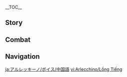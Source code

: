 {{CharacterTabs}}
{{LanguageTabs}}
{{Stub|1={{Meta/VO|rm=1}}}}
__TOC__
==Story==
{{VO/Story
|character           = Arlecchino
|language            = zh
|language_s          = zh
|language_t          = zh-tw
|name_s              = 阿蕾奇诺
|name_t              = 阿蕾奇諾

<!-- Hello -->
|vo_01_01_title_s    = 初次见面…
|vo_01_01_title_t    = 初次見面…
|vo_01_01_subtitle   = Hello
|vo_01_01_file       = VO_{language}{character} Hello.ogg
|vo_01_01_tx_s       = 我是愚人众执行官第四席，「仆人」阿蕾奇诺，也是壁炉之家的孩子们口中的「父亲」。希望我们相处愉快&mdash;&mdash;这并非什么难事，现在的我们还没有冲突的理由，不是吗？
|vo_01_01_tx_t       = 我是愚人眾執行官第四席&mdash;&mdash;「僕人」阿蕾奇諾，也是壁爐之家的孩子們口中的「父親」。希望我們相處愉快&mdash;&mdash;這並非什麼難事，現在的我們還沒有衝突的理由，不是嗎？
|vo_01_01_rm         = 

<!-- Chats -->
|vo_02_01_title_s    = 闲聊·眼睛
|vo_02_01_title_t    = 閒聊·眼睛
|vo_02_01_subtitle   = Chat: Eyes
|vo_02_01_file       = VO_{language}{character} Chat - Eyes.ogg
|vo_02_01_tx_s       = 不要一直盯着我的眼睛，不保证你会看到什么。
|vo_02_01_tx_t       = 不要一直盯著我的眼睛，不保證{{MC|m=你|f=妳}}會看到什麼。
|vo_02_01_rm         = 
|vo_02_02_title_s    = 闲聊·家庭
|vo_02_02_title_t    = 閒聊·家庭
|vo_02_02_subtitle   = Chat: Home
|vo_02_02_file       = VO_{language}{character} Chat - Home.ogg
|vo_02_02_tx_s       = 孩子们在做什么？算了，由他们去吧。
|vo_02_02_tx_t       = 孩子們在做什麼？算了，由他們去吧。
|vo_02_02_rm         = 
|vo_02_03_title_s    = 闲聊·汇报
|vo_02_03_title_t    = 閒聊·匯報
|vo_02_03_subtitle   = Chat: Tip-Off
|vo_02_03_file       = VO_{language}{character} Chat - Tip-Off.ogg
|vo_02_03_tx_s       = 有事情向我汇报？说吧，我在听。
|vo_02_03_tx_t       = 有事情向我匯報？說吧，我在聽。
|vo_02_03_rm         = 

<!-- Weather -->
|vo_03_01_title_s    = 打雷的时候…
|vo_03_01_title_t    = 打雷的時候…
|vo_03_01_subtitle   = When Thunder Strikes
|vo_03_01_file       = VO_{language}{character} When Thunder Strikes.ogg
|vo_03_01_tx_s       = 无需畏惧，雷光也要避让我们。
|vo_03_01_tx_t       = 無需畏懼，雷光也要避讓我們。
|vo_03_01_rm         = 
|vo_03_02_title_s    = 下雪的时候…
|vo_03_02_title_t    = 下雪的時候…
|vo_03_02_subtitle   = When It Snows
|vo_03_02_file       = VO_{language}{character} When It Snows.ogg
|vo_03_02_tx_s       = 身处寒冷之中，人们才会怀念火焰的温暖。
|vo_03_02_tx_t       = 身處寒冷之中，人們才會懷念火焰的溫暖。
|vo_03_02_rm         = 
|vo_03_03_title_s    = 阳光很好…
|vo_03_03_title_t    = 陽光很好…
|vo_03_03_subtitle   = When the Sun Is Out
|vo_03_03_file       = VO_{language}{character} When the Sun Is Out.ogg
|vo_03_03_tx_s       = 这个天气更适合待在树荫下。
|vo_03_03_tx_t       = 這個天氣更適合待在樹蔭下。
|vo_03_03_rm         = 
|vo_03_04_title_s    = 刮大风了…
|vo_03_04_title_t    = 颳大風了…
|vo_03_04_subtitle   = When the Wind Is Blowing
|vo_03_04_file       = VO_{language}{character} When the Wind Is Blowing.ogg
|vo_03_04_tx_s       = 不要轻易讲述自己的秘密，你不知道风会把它们带去什么地方。
|vo_03_04_tx_t       = 不要輕易講述自己的秘密，{{MC|m=你|f=妳}}不知道風會把它們帶去什麼地方。
|vo_03_04_rm         = 

<!-- Greetings -->
|vo_04_01_title_s    = 早上好…
|vo_04_01_title_t    = 早安…
|vo_04_01_subtitle   = Good Morning
|vo_04_01_file       = VO_{language}{character} Good Morning.ogg
|vo_04_01_tx_s       = 早安，今天有什么计划吗？
|vo_04_01_tx_t       = 早安，今天有什麼計畫嗎？
|vo_04_01_rm         = 
|vo_04_02_title_s    = 中午好…
|vo_04_02_title_t    = 午安…
|vo_04_02_subtitle   = Good Afternoon
|vo_04_02_file       = VO_{language}{character} Good Afternoon.ogg
|vo_04_02_tx_s       = 正午回到家，总能见到孩子们横七竖八地睡在地上。这个时间很容易犯困，休息一下再走吧。
|vo_04_02_tx_t       = 正午回到家，總能見到孩子們橫七豎八地睡在地上。這個時間很容易犯睏，休息一下再走吧。
|vo_04_02_rm         = 
|vo_04_03_title_s    = 晚上好…
|vo_04_03_title_t    = 晚上好…
|vo_04_03_subtitle   = Good Evening
|vo_04_03_file       = VO_{language}{character} Good Evening.ogg
|vo_04_03_tx_s       = 有人说月亮就像俯瞰人间的眼睛，只是我们已经习惯被它注视。
|vo_04_03_tx_t       = 有人說月亮就像俯瞰人間的眼睛，只是我們已經習慣被它注視。
|vo_04_03_rm         = 
|vo_04_04_title_s    = 晚安…
|vo_04_04_title_t    = 晚安…
|vo_04_04_subtitle   = Good Night
|vo_04_04_file       = VO_{language}{character} Good Night.ogg
|vo_04_04_tx_s       = 睡觉的时间到了。「睡不着」？那你得自己想想办法了。我猜你不会喜欢我的方案。
|vo_04_04_tx_t       = 睡覺的時間到了。「睡不著」？那{{MC|m=你|f=妳}}得自己想想辦法了。我猜{{MC|m=你|f=妳}}不會喜歡我的方案。
|vo_04_04_rm         = 

<!-- About -->
|vo_05_01_title_s    = 关于自己·认知
|vo_05_01_title_t    = 關於自己·認知
|vo_05_01_subtitle   = About {character}: Perception
|vo_05_01_file       = VO_{language}{character} About {character} - Perception.ogg
|vo_05_01_tx_s       = 清醒地认识自己并不容易。通常来说，做不到的人反而活得比较开心。
|vo_05_01_tx_t       = 清醒地認識自己並不容易。一般來說，做不到的人反而活得比較開心。
|vo_05_01_rm         = 
|vo_05_02_title_s    = 关于自己·冷血
|vo_05_02_title_t    = 關於自己·冷血
|vo_05_02_subtitle   = About {character}: Cold Blood
|vo_05_02_friendship = 4
|vo_05_02_file       = VO_{language}{character} About {character} - Cold Blood.ogg
|vo_05_02_tx_s       = 偶尔，我会听到其他人在暗处的议论，说我是个感情淡漠、手段狠辣的人。对此我无意澄清，偏见会将真相包裹起来，对我来说是件好事。不过，我确实需要采取一些手段，来「满足」他们的期待…希望他们有足够的实力和地位，能从我手上活下来。
|vo_05_02_tx_t       = 偶爾，我會聽到其他人在暗處議論說我是個感情冷淡、手段狠辣的人。對此我無意澄清，偏見會將真相包裹起來，對我來說是件好事。不過我的確需要採取一些手段，來「滿足」他們的期待…希望他們有足夠的實力和地位，能夠從我手上活下來。
|vo_05_02_rm         = 

<!-- About Us -->
|vo_06_01_title_s    = 关于我们·让步
|vo_06_01_title_t    = 關於我們·讓步
|vo_06_01_subtitle   = About Us: Compromise
|vo_06_01_file       = VO_{language}{character} About Us - Compromise.ogg
|vo_06_01_tx_s       = 你我所持理念不尽相同，想要并肩而行，彼此都要做出让步。我可以分享一些秘密，至于隐瞒的那部分&mdash;&mdash;不要深究，这也是为了你好。
|vo_06_01_tx_t       = {{MC|m=你|f=妳}}我所持理念不盡相同，想要並肩而行，彼此都要做出讓步。我可以分享一些秘密，至於隱瞞的那部分&mdash;&mdash;不要深究，這也是為了{{MC|m=你|f=妳}}好。
|vo_06_01_rm         = 
|vo_06_02_title_s    = 关于我们·做客
|vo_06_02_title_t    = 關於我們·做客
|vo_06_02_subtitle   = About Us: Being a Guest
|vo_06_02_friendship = 6
|vo_06_02_file       = VO_{language}{character} About Us - Being a Guest.ogg
|vo_06_02_tx_s       = 孩子们很喜欢听你讲故事。时常问我你什么时候会再来。期望落空总需要支付代价，希望你能将它纳入到考虑之中。
|vo_06_02_tx_t       = 孩子們很喜歡聽{{MC|m=你|f=妳}}講故事，時常問我{{MC|m=你|f=妳}}什麼時候會再來。期望落空總需要支付代價，希望{{MC|m=你|f=妳}}將這點納入考慮。
|vo_06_02_rm         = 

<!-- Miscellany I -->
|vo_07_01_title_s    = 关于「神之眼」…
|vo_07_01_title_t    = 關於「神之眼」…
|vo_07_01_subtitle   = About the [[Vision]]
|vo_07_01_quest      = When the Hearth-Flame Goes Out
|vo_07_01_friendship = 4
|vo_07_01_file       = VO_{language}{character} About the Vision.ogg
|vo_07_01_tx_s       = 很长时间里，我没有什么愿望，直到某天产生了「刺杀库嘉维娜」的想法。这个主意当时看来很荒诞，毕竟她是成名已久的执行官，而我的武艺几乎都是她教出来的。<br>不过神明似乎只看愿望是否强烈，最终我得到了神之眼，在付出一些代价之后，成功掌控了这份力量。徒弟想要战胜老师，总要做出些意料之外的事情。
|vo_07_01_tx_t       = 有很長一段時間，我沒有什麼願望&mdash;&mdash;直到某天產生了「刺殺庫嘉維娜」的想法。這個主意當時看來很荒誕，畢竟她是成名已久的執行官，而我的武藝幾乎都是她教出來的。<br>不過神明似乎只看願望是否強烈。最終我得到了神之眼，在付出一些代價之後，成功掌控了這份力量。徒弟想要戰勝老師，總要做出些意料之外的事情。
|vo_07_01_rm         = 
|vo_07_02_title_s    = 有什么想要分享…
|vo_07_02_title_t    = 有什麼想要分享…
|vo_07_02_subtitle   = Something to Share
|vo_07_02_file       = VO_{language}{character} Something to Share.ogg
|vo_07_02_tx_s       = 「火焰如血液般在我的身体中流淌」…对普通人来说，这是一句蹩脚的小诗，对我来说却是一种无奈的现实。
|vo_07_02_tx_t       = 「火焰如血液般在我的身體中流淌」…對普通人來說，這是一句粗劣的小詩，對我來說卻是一種無奈的現實。
|vo_07_02_rm         = 
|vo_07_03_title_s    = 感兴趣的见闻·极光
|vo_07_03_title_t    = 感興趣的見聞·極光
|vo_07_03_subtitle   = Interesting Things: Aurora
|vo_07_03_file       = VO_{language}{character} Interesting Things - Aurora.ogg
|vo_07_03_tx_s       = 至冬的极光很美丽，可以去看看。
|vo_07_03_tx_t       = 至冬的極光很美麗，可以去看看。
|vo_07_03_rm         = 
|vo_07_04_title_s    = 感兴趣的见闻·蜘蛛
|vo_07_04_title_t    = 感興趣的見聞·蜘蛛
|vo_07_04_subtitle   = Interesting Things: Spiders
|vo_07_04_friendship = 4
|vo_07_04_file       = VO_{language}{character} Interesting Things - Spiders.ogg
|vo_07_04_tx_s       = 我曾养过一只叫「斑比」的蜘蛛。饲养蜘蛛是件有趣的事情，相较于猫狗一类的宠物，蜘蛛是养不熟的。它并不会给你回报，你也不会在它身上寄托多余的情感。这样的关系对我正好。
|vo_07_04_tx_t       = 我曾養過一隻叫「斑比」的蜘蛛。飼養蜘蛛是件有趣的事情，相較於貓狗一類的寵物，蜘蛛是無法有情感交流的。牠並不會給{{MC|m=你|f=妳}}回報，{{MC|m=你|f=妳}}也不會在牠身上寄託多餘的情感。這樣的關係對我正好。
|vo_07_04_rm         = 

<!-- About Others -->
|vo_08_01_title_s    = 关于林尼…
|vo_08_01_title_t    = 關於林尼…
|vo_08_01_subtitle   = About [[Lyney]]
|vo_08_01_quest      = When the Hearth-Flame Goes Out
|vo_08_01_friendship = 4
|vo_08_01_file       = VO_{language}{character} About Lyney.ogg
|vo_08_01_tx_s       = 克雷薇曾问过我一个问题：什么是真正的「家」？我无法回答，因为构成壁炉之家的，正是一群「无家可归」的人。<br>我否定家中不合理的地方，制定新的规矩，杀死库嘉维娜，成为了孩子们的「父亲」。但我很清楚，这仍然算不上真正的家。我会把这个问题保留下去。期待有一天，林尼能够给我全新的答案。
|vo_08_01_tx_t       = 克雷薇曾問過我一個問題：「什麼是真正的『家』？」我無法回答。因為構成壁爐之家的，正是一群「無家可歸」的人。<br>我否定家中不合理的地方並制定新的規矩，殺死庫嘉維娜後成為了孩子們的「父親」&mdash;&mdash;但我很清楚，這仍然不能算真正的家。我會把這個問題保留下去。期待有一天，林尼能夠給我全新的答案。
|vo_08_01_rm         = 
|vo_08_02_title_s    = 关于琳妮特…
|vo_08_02_title_t    = 關於琳妮特…
|vo_08_02_subtitle   = About [[Lynette]]
|vo_08_02_friendship = 4
|vo_08_02_file       = VO_{language}{character} About Lynette.ogg
|vo_08_02_tx_s       = 沉静的性格是琳妮特的特点，也是她的优势。我相信她足够聪明理解到这一点。她在那支小队中有着无可替代的作用，而这么做，也令她感到幸福。作为「父亲」，我会给她足够的空间施展才华。
|vo_08_02_tx_t       = 沉靜的個性是琳妮特的特點，也是她的優勢，我相信她的聰明足夠理解到這一點。她在那支小隊中有著無可替代的作用，而這麼做也令她感到幸福。作為「父親」，我會給她充分的空間施展才華。
|vo_08_02_rm         = 
|vo_08_03_title_s    = 关于菲米尼…
|vo_08_03_title_t    = 關於菲米尼…
|vo_08_03_subtitle   = About [[Freminet]]
|vo_08_03_friendship = 4
|vo_08_03_file       = VO_{language}{character} About Freminet.ogg
|vo_08_03_tx_s       = 菲米尼的内心非常复杂，藏着各种各样的感情。他会将许多无关的问题归因到自己，并为此感到很难过，其他孩子未必能理解他在想什么。我注意到你的情感也很细腻，或许你能和他成为很好的朋友。
|vo_08_03_tx_t       = 菲米尼的內心非常複雜，藏著各式各樣的感情。他會將許多無關的問題歸咎在自己身上，並為此感到難過，其他孩子未必可以理解他在想什麼。我有注意到{{MC|m=你|f=妳}}的情感也很細膩，或許{{MC|m=你|f=妳}}可以和他成為很好的朋友。
|vo_08_03_rm         = 
|vo_08_04_title_s    = 关于那维莱特…
|vo_08_04_title_t    = 關於那維萊特…
|vo_08_04_subtitle   = About [[Neuvillette]]
|vo_08_04_friendship = 4
|vo_08_04_file       = VO_{language}{character} About Neuvillette.ogg
|vo_08_04_tx_s       = 工作，以及私下，那维莱特先生刻意维持着一种「距离感」。很多人说他不近人情，我认为恰恰相反，就像律法的冰冷源于其庇护众生的公平，这本质上是一种特殊的善意。
|vo_08_04_tx_t       = 工作&mdash;&mdash;以及私下&mdash;&mdash;那維萊特先生刻意維持著一種「距離感」。很多人說他不近人情，我認為恰恰相反&mdash;&mdash;就像律法的冰冷源於其庇護眾生的公平，這本質上是一種特殊的善意。
|vo_08_04_rm         = 
|vo_08_05_title_s    = 关于芙宁娜…
|vo_08_05_title_t    = 關於芙寧娜…
|vo_08_05_subtitle   = About [[Furina]]
|vo_08_05_quest      = Masquerade of the Guilty
|vo_08_05_friendship = 4
|vo_08_05_file       = VO_{language}{character} About Furina.ogg
|vo_08_05_tx_s       = 我托林尼帮忙带去了一些蛋糕，分给剧团的人做茶点。蛋糕是孩子们亲手做的，用「热心观众」的名义赠送，希望她喜欢。
|vo_08_05_tx_t       = 我託林尼幫忙帶了一些蛋糕過去分給劇團的人當茶點，蛋糕是孩子們親手做的。用「熱心觀眾」的名義贈送，希望她喜歡。
|vo_08_05_rm         = 
|vo_08_06_title_s    = 关于「女皇」…
|vo_08_06_title_t    = 關於「女皇」…
|vo_08_06_subtitle   = About the [[Tsaritsa]]
|vo_08_06_friendship = 4
|vo_08_06_file       = VO_{language}{character} About the Tsaritsa.ogg
|vo_08_06_tx_s       = 在我入狱时，是女皇大人赦免了我的罪过，赐予我执行官的身份。相较于伪善之人冠冕堂皇的话术，我能从她身上感受到真正的「慈爱」。然而…这份慈爱能否融化辽阔的冰雪，没有人清楚答案。我只知道，如果有一天我们被迫决裂，我会毫不犹豫地向她挥剑，这是我能给出的最高敬意。
|vo_08_06_tx_t       = 在我入獄時，是女皇大人赦免了我的罪過，賜予我執行官的身分。相較於偽善之人冠冕堂皇的話術，我可以從她身上感受到真正的「慈愛」。然而…這份慈愛能否融化遼闊的冰雪，沒有人清楚答案。我只知道，如果有一天我們被迫決裂，我會毫不猶豫地向她揮劍，這是我能夠給出的最高敬意。
|vo_08_06_rm         = 
|vo_08_07_title_s    = 关于「丑角」…
|vo_08_07_title_t    = 關於「丑角」…
|vo_08_07_subtitle   = About [[The Jester]]
|vo_08_07_friendship = 4
|vo_08_07_file       = VO_{language}{character} About The Jester.ogg
|vo_08_07_tx_s       = 作为最初的执行官，他的一切都很神秘。初次见面他就能轻易看出我的身世，而我时至今日仍然对他所知甚少。
|vo_08_07_tx_t       = 作為最初的執行官，他的一切都很神秘。初次見面他就能夠輕易看出我的身世，而我時至今日仍然對他所知甚少。
|vo_08_07_rm         = 
|vo_08_08_title_s    = 关于「队长」…
|vo_08_08_title_t    = 關於「隊長」…
|vo_08_08_subtitle   = About [[The Captain]]
|vo_08_08_friendship = 4
|vo_08_08_file       = VO_{language}{character} About The Captain.ogg
|vo_08_08_tx_s       = 他所拥有的力量让他背负着更多的责任，不过在我看来，即使没有强悍的力量，他仍然是一位值得尊敬的人。
|vo_08_08_tx_t       = 他所擁有的力量讓他背負更多的責任，不過在我看來，即使沒有強悍的力量，他仍然是一位值得尊敬的人。
|vo_08_08_rm         = 
|vo_08_09_title_s    = 关于「博士」…
|vo_08_09_title_t    = 關於「博士」…
|vo_08_09_subtitle   = About [[The Doctor]]
|vo_08_09_friendship = 4
|vo_08_09_file       = VO_{language}{character} About The Doctor.ogg
|vo_08_09_tx_s       = 我刚接手壁炉之家，他就向我提出了许多合作计划，让我将「淘汰的孩子」交给他去做实验，他则向我共享实验成果。听说他跟前代「仆人」合作得很愉快，如果不是同为执行官，我很想送他去见前代「仆人」。
|vo_08_09_tx_t       = 我剛接手壁爐之家時他就向我提出了許多合作計畫，要我將「淘汰的孩子」交給他去做實驗，他則向我共享實驗成果。聽說他跟前代「僕人」合作得很愉快，如果不是同為執行官，我很想送他去見前代「僕人」。
|vo_08_09_rm         = 
|vo_08_10_title_s    = 关于「少女」…
|vo_08_10_title_t    = 關於「少女」…
|vo_08_10_subtitle   = About [[Damselette]]
|vo_08_10_friendship = 4
|vo_08_10_file       = VO_{language}{character} About Damselette.ogg
|vo_08_10_tx_s       = 她是一位非常特别的执行官。如果你向她提问，她不会给你「预料之中的回答」，有时甚至不会给出「正式的回答」，但那一定是个「有趣的回答」。
|vo_08_10_tx_t       = 她是一位非常特別的執行官。如果{{MC|m=你|f=妳}}向她提問，她不會給{{MC|m=你|f=妳}}「預料之中的回答」，有時甚至不會給出「正式的回答」，但那一定是個「有趣的回答」。
|vo_08_10_rm         = 
|vo_08_11_title_s    = 关于「公鸡」…
|vo_08_11_title_t    = 關於「公雞」…
|vo_08_11_subtitle   = About [[The Rooster]]
|vo_08_11_friendship = 4
|vo_08_11_file       = VO_{language}{character} About The Rooster.ogg
|vo_08_11_tx_s       = 就像「公鸡」先生不喜欢我一样，我对他也没什么好印象。他是一位合格的市长，甚至可以用出色来形容。他能用很小的代价换取巨大的收益，在政要圈子中广受好评。可惜这「很小的代价」中经常出现壁炉之家的影子，我们早晚…哼。
|vo_08_11_tx_t       = 就像「公雞」先生不喜歡我一樣，我對他也沒什麼好印象。他是一位合格的市長，甚至可以用出色來形容。他可以用很小的代價換取巨大的收益，在政要圈子中廣受好評。可惜這「很小的代價」中經常出現壁爐之家的影子，我們遲早…哼。
|vo_08_11_rm         = 
|vo_08_12_title_s    = 关于「木偶」…
|vo_08_12_title_t    = 關於「木偶」…
|vo_08_12_subtitle   = About [[Marionette]]
|vo_08_12_friendship = 4
|vo_08_12_file       = VO_{language}{character} About Marionette.ogg
|vo_08_12_tx_s       = 我对她没什么兴趣。她热衷于研究，很少公开露面，许多士官甚至都没有见过她。相较于另一个把自己切成很多份、满世界乱跑的人，她算是另一个极端。
|vo_08_12_tx_t       = 我對她沒什麼興趣。她熱衷於研究，很少公開露面，許多士官甚至都沒有見過她。相較於另一個把自己切成很多份、全世界亂跑的人，她算是另一個極端。
|vo_08_12_rm         = 
|vo_08_13_title_s    = 关于「富人」…
|vo_08_13_title_t    = 關於「富人」…
|vo_08_13_subtitle   = About [[Regrator]]
|vo_08_13_friendship = 4
|vo_08_13_file       = VO_{language}{character} About Regrator.ogg
|vo_08_13_tx_s       = 不可否认，他既有想法也有手腕，但我认为他并不「清醒」。他可以制定宏伟的计划、操控冰冷的经济，但驱使他行动的仍是内心深处压抑的仇恨与憎恶。理性的人往往自认为能控制情感，这种自信就是最大的弱点。
|vo_08_13_tx_t       = 不可否認，他既有想法也有手腕，但我認為他並不「清醒」。他可以制定宏偉的計畫、操控冰冷的經濟，但驅使他行動的仍是內心深處壓抑的仇恨與憎惡。理性的人往往自認為能夠控制情感，這種自信就是最大的弱點。
|vo_08_13_rm         = 
|vo_08_14_title_s    = 关于「女士」…
|vo_08_14_title_t    = 關於「女士」…
|vo_08_14_subtitle   = About [[The Fair Lady]]
|vo_08_14_friendship = 4
|vo_08_14_file       = VO_{language}{character} About The Fair Lady.ogg
|vo_08_14_tx_s       = 她与皮耶罗是我最先认识的两位执行官。她第一次来壁炉之家做客，一副趾高气昂的做派，不受孩子们喜欢。那之后她每次来访都会带些礼物，堂而皇之地表示「不喜欢我的人没份」。为了礼物，孩子们很快学会了逢场作戏，她也照单全收。我猜测她很享受孩子们围在身旁的感觉，这或许源于她内心的孤独…对于她的牺牲，我深感遗憾，愿她能与死去的爱人重逢。
|vo_08_14_tx_t       = 她與皮耶羅是我最先認識的兩位執行官。她第一次來壁爐之家做客時，那副趾高氣揚的做派不受孩子們喜歡。那之後她每次來訪都會帶些禮物，堂而皇之地表示「不喜歡我的人就沒有得拿」。為了禮物，孩子們很快就學會了逢場作戲，她也照單全收。我猜測她很享受孩子們圍在身旁的感覺，這或許源於她內心的孤獨…對於她的犧牲，我深感遺憾，願她能夠與死去的愛人重逢。
|vo_08_14_rm         = 
|vo_08_15_title_s    = 关于「公子」…
|vo_08_15_title_t    = 關於「公子」…
|vo_08_15_subtitle   = About [[Childe]]
|vo_08_15_friendship = 4
|vo_08_15_file       = VO_{language}{character} About Childe.ogg
|vo_08_15_tx_s       = 平心而论，他的性格并不适合做执行官。他常以善意揣测别人，也常被别人利用。当然，他的天赋很好，仍然在不断成长，对他的评价不必急于一时。
|vo_08_15_tx_t       = 平心而論，他的個性並不適合做執行官。他常以善意揣測別人，也常被別人利用。當然，他的天賦很好，仍然在不斷成長，對他的評價不必急於一時。
|vo_08_15_rm         = 

<!-- More About -->
|vo_09_01_title_s    = 想要了解阿蕾奇诺·其一
|vo_09_01_title_t    = 想要瞭解阿蕾奇諾·其一
|vo_09_01_subtitle   = More About {character}: I
|vo_09_01_file       = VO_{language}{character} More About {character} - 01.ogg
|vo_09_01_tx_s       = 想要了解我的事情？当然可以。本着互信的原则，我不会对你有太多隐瞒。不过你真的做好准备了吗？秘密比刀剑更锋利，危险往往源于不起眼的好奇心。
|vo_09_01_tx_t       = 想要瞭解我的事情？當然可以。本著互信的原則，我不會對{{MC|m=你|f=妳}}有太多隱瞞。不過{{MC|m=你|f=妳}}真的做好準備了嗎？秘密比刀劍更鋒利，危險往往源於不起眼的好奇心。
|vo_09_01_rm         = 
|vo_09_02_title_s    = 想要了解阿蕾奇诺·其二
|vo_09_02_title_t    = 想要瞭解阿蕾奇諾·其二
|vo_09_02_subtitle   = More About {character}: II
|vo_09_02_friendship = 3
|vo_09_02_file       = VO_{language}{character} More About {character} - 02.ogg
|vo_09_02_tx_s       = 当你刺出手中的利刃，你会意识到生命有不同的分量。有的人看似荣耀等身，却不过是一具无聊的空壳，临终前最后的思考仍是求饶与苟活。有的人外表平平无奇，灵魂却意外地沉重。即使如此，死亡对于每个人都是平等的。残酷？我只不过说了现实。
|vo_09_02_tx_t       = 當{{MC|m=你|f=妳}}刺出手中的利刃，{{MC|m=你|f=妳}}會意識到生命有不同的分量。有的人看似榮耀等身，卻不過是一具無聊的空殼，臨終前最後的思考仍是求饒與苟活；有的人外表平平無奇，靈魂卻意外地沉重。即使如此，死亡對於每個人都是平等的。殘酷？我只不過說了現實。
|vo_09_02_rm         = 
|vo_09_03_title_s    = 想要了解阿蕾奇诺·其三
|vo_09_03_title_t    = 想要瞭解阿蕾奇諾·其三
|vo_09_03_subtitle   = More About {character}: III
|vo_09_03_friendship = 4
|vo_09_03_file       = VO_{language}{character} More About {character} - 03.ogg
|vo_09_03_tx_s       = 雪奈茨维奇、雪奈茨芙娜…敢于在阴影中睁开明亮双眼的孩子们，敢于在火焰旁起舞的孩子们，我尽己所能，教他们如何面对生活。壁炉之家无需讨好他人，我们像蜘蛛那样狩猎。
|vo_09_03_tx_t       = 雪奈茨維奇、雪奈茨芙娜…敢於在陰影中睜開明亮雙眼的孩子們，敢於在火焰旁起舞的孩子們，我盡己所能教他們如何面對生活。壁爐之家無需討好他人，我們像蜘蛛那樣狩獵。
|vo_09_03_rm         = 
|vo_09_04_title_s    = 想要了解阿蕾奇诺·其四
|vo_09_04_title_t    = 想要瞭解阿蕾奇諾·其四
|vo_09_04_subtitle   = More About {character}: IV
|vo_09_04_quest      = When the Hearth-Flame Goes Out
|vo_09_04_friendship = 5
|vo_09_04_file       = VO_{language}{character} More About {character} - 04.ogg
|vo_09_04_tx_s       = 人们无法选择自己的出身，世界就是这样不公；但世界又是公平的，每个人都有抗争的权力。我收留孩子并非为了获得回报。只要愿意付出代价，想要离开的孩子可以追求新的生活。
|vo_09_04_tx_t       = 人們無法選擇自己的出身，世界就是這樣不公；但世界又是公平的，每個人都有抗爭的權力。我收留孩子並非為了獲得回報。只要願意付出代價，想要離開的孩子可以追求新的生活。
|vo_09_04_rm         = 
|vo_09_05_title_s    = 想要了解阿蕾奇诺·其五
|vo_09_05_title_t    = 想要瞭解阿蕾奇諾·其五
|vo_09_05_subtitle   = More About {character}: V
|vo_09_05_friendship = 6
|vo_09_05_file       = VO_{language}{character} More About {character} - 05.ogg
|vo_09_05_tx_s       = 命运是种很奇妙的东西。小时候，我就能使用一些特别的力量，「母亲」因此对我格外偏爱。但那时没有人知道这份力量的本质是什么&mdash;&mdash;包括我自己，都将它视为延续在血脉中的诅咒。它让我变得强大，也给我带来痛苦。直到我成为执行官，才从「丑角」口中得知真相。他说自己很惊讶，原来「赤月」的血脉仍未断绝，而壁炉之家兜兜转转，居然又重新回到了赤月遗孤的手里。<br>命运会将我导向怎样的未来？总有一天它会给我答案。而我，也做好了斩破它的准备。
|vo_09_05_tx_t       = 命運是種很奇妙的東西。小時候，我就會使用一些特別的力量，「母親」因此對我格外偏愛。但那時沒有人知道這份力量的本質是什麼&mdash;&mdash;包括我自己都將這份力量視為延續在血脈中的詛咒。它讓我變得強大，也為我帶來痛苦。直到我成為執行官才從「丑角」口中得知真相，他說自己很驚訝，原來「赤月」的血脈仍未斷絕，而壁爐之家兜兜轉轉，居然又重新回到了赤月遺孤的手裡。<br>命運會將我導向怎樣的未來？總有一天它會給我答案。而我，也做好了將之斬破的準備。
|vo_09_05_rm         = 

<!-- Miscellany II -->
|vo_10_01_title_s    = 阿蕾奇诺的爱好…
|vo_10_01_title_t    = 阿蕾奇諾的愛好…
|vo_10_01_subtitle   = {character}'s Hobbies
|vo_10_01_file       = VO_{language}{character} Hobbies.ogg
|vo_10_01_tx_s       = 空闲时，我会独自观察丛林中的昆虫。它们之间的博弈很有意思，捕食、竞争、合作…看似强大的个体未必能存活到最后，一着不慎就可能丢掉性命。我会把它垂死前的挣扎慢慢记下，一如我记下那些败者的结局。
|vo_10_01_tx_t       = 空閒時，我會獨自觀察叢林中的昆蟲。牠們之間的博弈很有趣，捕食、競爭、合作…看似強大的個體未必有辦法存活到最後，一著不慎就可能丟掉性命。我會把牠垂死前的掙扎慢慢記下，一如我記下那些敗者的結局。
|vo_10_01_rm         = 
|vo_10_02_title_s    = 阿蕾奇诺的烦恼…
|vo_10_02_title_t    = 阿蕾奇諾的煩惱…
|vo_10_02_subtitle   = {character}'s Troubles
|vo_10_02_quest      = Masquerade of the Guilty
|vo_10_02_file       = VO_{language}{character} Troubles.ogg
|vo_10_02_tx_s       = 孩子们会讲很多只有彼此能听懂的流行词，就像执行任务用的暗语。他们需要一些安全的空间，对此，我充分理解。
|vo_10_02_tx_t       = 孩子們會講很多只有彼此才聽得懂的流行語&mdash;&mdash;就像執行任務用的暗語。他們需要一些安全的空間，對此，我充分理解。
|vo_10_02_rm         = 
|vo_10_03_title_s    = 喜欢的食物…
|vo_10_03_title_t    = 喜歡的食物…
|vo_10_03_subtitle   = Favorite Food
|vo_10_03_file       = VO_{language}{character} Favorite Food.ogg
|vo_10_03_tx_s       = 家里会不定期举办烧烤晚会，食材交由孩子们自己准备。他们很喜欢参加这种活动，我也一样。毕竟谁都无法预料，下次举办晚会的时候，人群中又会减少哪些熟悉的面孔。
|vo_10_03_tx_t       = 家裡會不定期舉辦燒烤晚會，食材交由孩子們自己準備。他們很喜歡參加這種活動，我也一樣。畢竟誰都無法預料下次舉辦晚會的時候，人群中又會減少哪些熟悉的面孔。
|vo_10_03_rm         = 
|vo_10_04_title_s    = 讨厌的食物…
|vo_10_04_title_t    = 討厭的食物…
|vo_10_04_subtitle   = Least Favorite Food
|vo_10_04_file       = VO_{language}{character} Least Favorite Food.ogg
|vo_10_04_tx_s       = 我不喜欢调味复杂的食物，它们会让嗅觉与味觉变得迟钝。让食材保持原有的味道，也算是对它们的一种尊重。
|vo_10_04_tx_t       = 我不喜歡調味複雜的食物，調味會讓嗅覺與味覺變得遲鈍。讓食材保留原有的味道，也算是對食材的一種尊重。
|vo_10_04_rm         = 

<!-- Receiving a Gift -->
|vo_11_01_title_s    = 收到赠礼·其一
|vo_11_01_title_t    = 收到贈禮·其一
|vo_11_01_subtitle   = Receiving a Gift: I
|vo_11_01_file       = VO_{language}{character} Receiving a Gift - 01.ogg
|vo_11_01_tx_s       = 好手艺，有兴趣来壁炉之家开烹饪课吗？
|vo_11_01_tx_t       = 好手藝，有興趣來壁爐之家開烹飪課嗎？
|vo_11_01_rm         = 
|vo_11_02_title_s    = 收到赠礼·其二
|vo_11_02_title_t    = 收到贈禮·其二
|vo_11_02_subtitle   = Receiving a Gift: II
|vo_11_02_file       = VO_{language}{character} Receiving a Gift - 02.ogg
|vo_11_02_tx_s       = 尝起来还不错，或许孩子们会喜欢。
|vo_11_02_tx_t       = 嚐起來還不錯，或許孩子們會喜歡。
|vo_11_02_rm         = 
|vo_11_03_title_s    = 收到赠礼·其三
|vo_11_03_title_t    = 收到贈禮·其三
|vo_11_03_subtitle   = Receiving a Gift: III
|vo_11_03_file       = VO_{language}{character} Receiving a Gift - 03.ogg
|vo_11_03_tx_s       = 感谢你的一片心意，不过在味道上还有很大的提升空间。
|vo_11_03_tx_t       = 感謝{{MC|m=你|f=妳}}的一片心意，不過在味道上還有很大的提升空間。
|vo_11_03_rm         = 

<!-- Birthday -->
|vo_12_01_title_s    = 生日…
|vo_12_01_title_t    = 生日…
|vo_12_01_subtitle   = Birthday
|vo_12_01_file       = VO_{language}{character} Birthday.ogg
|vo_12_01_tx_s       = 备忘录上写着今天是你的生日，对吗？生日还是要过得热闹些，人们总是需要理由让自己从繁忙的事务中抽出身，或是为自己庆祝，或是为别人庆祝。走吧，我在壁炉之家中准备了宴会，孩子们已经在等你了。
|vo_12_01_tx_t       = 備忘錄上寫著今天是{{MC|m=你|f=妳}}的生日，對嗎？生日還是要過得熱鬧一點，人們總是需要理由讓自己從繁忙的事務中抽出身，或是為自己慶祝，或是為別人慶祝。走吧，我在壁爐之家中準備了宴會，孩子們已經在等{{MC|m=你|f=妳}}了。
|vo_12_01_rm         = 

<!-- Feelings About Ascension -->
|vo_13_01_title_s    = 突破的感受·起
|vo_13_01_title_t    = 突破的感受·起
|vo_13_01_subtitle   = Feelings About Ascension: Intro
|vo_13_01_ascension  = 1
|vo_13_01_file       = VO_{language}{character} Feelings About Ascension - 01.ogg
|vo_13_01_tx_s       = 不要停下前进的脚步，也不要为力量所困。
|vo_13_01_tx_t       = 不要停下前進的腳步，也不要為力量所困。
|vo_13_01_rm         = 
|vo_13_02_title_s    = 突破的感受·承
|vo_13_02_title_t    = 突破的感受·承
|vo_13_02_subtitle   = Feelings About Ascension: Building Up
|vo_13_02_ascension  = 2
|vo_13_02_file       = VO_{language}{character} Feelings About Ascension - 02.ogg
|vo_13_02_tx_s       = 愤怒带来冲动，伤感让人犹豫。时刻记住调整自己的心态。
|vo_13_02_tx_t       = 憤怒帶來衝動，傷感讓人猶豫。時刻記住調整自己的心態。
|vo_13_02_rm         = 
|vo_13_03_title_s    = 突破的感受·转
|vo_13_03_title_t    = 突破的感受·轉
|vo_13_03_subtitle   = Feelings About Ascension: Climax
|vo_13_03_ascension  = 4
|vo_13_03_file       = VO_{language}{character} Feelings About Ascension - 03.ogg
|vo_13_03_tx_s       = 有些人说我过于严格，事实上，我对自己也一样。
|vo_13_03_tx_t       = 有些人說我過於嚴格，事實上，我對自己也一樣。
|vo_13_03_rm         = 
|vo_13_04_title_s    = 突破的感受·合
|vo_13_04_title_t    = 突破的感受·合
|vo_13_04_subtitle   = Feelings About Ascension: Conclusion
|vo_13_04_ascension  = 6
|vo_13_04_file       = VO_{language}{character} Feelings About Ascension - 04.ogg
|vo_13_04_tx_s       = 这段时间我从你身上学到了许多，希望你也有所收获。就让我们继续保持这份友好关系吧…或许将来，我们会共同应对某些棘手的麻烦。
|vo_13_04_tx_t       = 這段時間我從{{MC|m=你|f=妳}}身上學到了許多，希望{{MC|m=你|f=妳}}也有所收穫。就讓我們繼續保持這份友好關係吧…或許將來，我們會共同應對某些棘手的麻煩。
|vo_13_04_rm         = 
|vo_13_04_tl         = 
}}

==Combat==
{{Combat VO
|character           = Arlecchino
|language            = zh

<!-- Elemental Skill -->
|skill_1_tx_s        = 贯穿。
|skill_1_tx_t        = 貫穿。
|skill_1_rm_s        = 
|skill_1_rm_t        = 
|skill_2_tx_s        = 否决。
|skill_2_tx_t        = 否決。
|skill_2_rm_s        = 
|skill_2_rm_t        = 
|skill_3_tx_s        = 展现。
|skill_3_tx_t        = 展現。
|skill_3_rm_s        = 
|skill_3_rm_t        = 

<!-- Elemental Burst -->
|burst_1_tx_s        = 于此坠落。
|burst_1_tx_t        = 於此墜落。
|burst_1_rm_s        = 
|burst_1_rm_t        = 
|burst_2_tx_s        = 于此升起。
|burst_2_tx_t        = 於此升起。
|burst_2_rm_s        = 
|burst_2_rm_t        = 
|burst_3_tx_s        = 如月长存。
|burst_3_tx_t        = 如月長存。
|burst_3_rm_s        = 
|burst_3_rm_t        = 

<!-- Sprint Start -->
|sprint-s_1_file     = Sprint Start 01,Sprint Start 02,Sprint Start 03

<!-- Deploying Wind Glider -->
|glider_1_file       = Deploying Wind Glider 01,Deploying Wind Glider 02,Deploying Wind Glider 03

<!-- Opening Treasure Chest -->
|chest_1_tx_s        = 意外是最大的乐趣。
|chest_1_tx_t        = 意外是最大的樂趣。
|chest_1_rm_s        = 
|chest_1_rm_t        = 
|chest_2_tx_s        = 不错的收获。
|chest_2_tx_t        = 不錯的收穫。
|chest_2_rm_s        = 
|chest_2_rm_t        = 
|chest_3_tx_s        = 纪念此刻的欢愉。
|chest_3_tx_t        = 紀念此刻的歡愉。
|chest_3_rm_s        = 
|chest_3_rm_t        = 

<!-- Low HP -->
|low-hp_1_tx_s       = 不错的进攻。
|low-hp_1_tx_t       = 不錯的進攻。
|low-hp_1_rm_s       = 
|low-hp_1_rm_t       = 
|low-hp_2_tx_s       = 该反击了。
|low-hp_2_tx_t       = 該反擊了。
|low-hp_2_rm_s       = 
|low-hp_2_rm_t       = 
|low-hp_3_tx_s       = 看来要再认真一点。
|low-hp_3_tx_t       = 看來要再認真一點。
|low-hp_3_rm_s       = 
|low-hp_3_rm_t       = 

<!-- Ally Low HP -->
|ally-low-hp_1_tx_s  = 退后。
|ally-low-hp_1_tx_t  = 退後。
|ally-low-hp_1_rm_s  = 
|ally-low-hp_1_rm_t  = 
|ally-low-hp_2_tx_s  = 计划变更。
|ally-low-hp_2_tx_t  = 計畫變更。
|ally-low-hp_2_rm_s  = 
|ally-low-hp_2_rm_t  = 

<!-- Fallen -->
|fallen_1_tx_s       = 炉火，熄灭了…
|fallen_1_tx_t       = 爐火，熄滅了…
|fallen_1_rm_s       = 
|fallen_1_rm_t       = 
|fallen_2_tx_s       = 我听见…孩子们的歌声…
|fallen_2_tx_t       = 我聽見…孩子們的歌聲…
|fallen_2_rm_s       = 
|fallen_2_rm_t       = 
|fallen_3_tx_s       = 我不会接受这样的命运。
|fallen_3_tx_t       = 我不會接受這樣的命運。
|fallen_3_rm_s       = 
|fallen_3_rm_t       = 

<!-- Light Hit Taken -->
|hit-l_1_file        = Light Hit Taken 01,Light Hit Taken 02,Light Hit Taken 03,Light Hit Taken 04,Light Hit Taken 05,Light Hit Taken 06

<!-- Heavy Hit Taken -->
|hit-h_1_tx_s        = 平庸。
|hit-h_1_tx_t        = 平庸。
|hit-h_1_rm          = 
|hit-h_2_tx_s        = 继续。
|hit-h_2_tx_t        = 繼續。
|hit-h_2_rm_s        = 
|hit-h_2_rm_t        = 
|hit-h_3_file        = Heavy Hit Taken 03,Heavy Hit Taken 04,Heavy Hit Taken 05,Heavy Hit Taken 06

<!-- Joining Party -->
|join_1_tx_s         = 别担心，我会处理好。
|join_1_tx_t         = 別擔心，我會處理好。
|join_1_rm_s         = 
|join_1_rm_t         = 
|join_2_tx_s         = 遇到解决不了的麻烦了？
|join_2_tx_t         = 遇到解決不了的麻煩了？
|join_2_rm_s         = 
|join_2_rm_t         = 
|join_3_tx_s         = 希望是一次有价值的合作。
|join_3_tx_t         = 希望是一次有價值的合作。
|join_3_rm_s         = 
|join_3_rm_t         = 

<!-- Character Idles -->
|idle_1_file         = 

<!-- Light Attack -->
|atk-l_1_file        = Light Attack 01,Light Attack 02,Light Attack 03,Light Attack 04,Light Attack 05,Light Attack 06,Light Attack 07

<!-- Mid Attack -->
|atk-m_1_file        = Mid Attack 01,Mid Attack 02,Mid Attack 03

<!-- Heavy Attack -->
|atk-h_1_file        = Heavy Attack 01,Heavy Attack 02,Heavy Attack 03

<!-- Climbing -->
|climb_1_file        = Climbing 01,Climbing 02,Climbing 03

<!-- Climbing Breath -->
|climb-b_1_file      = Climbing Breath 01,Climbing Breath 02,Climbing Breath 03

<!-- Jumping -->
|jump_1_file         = Jumping 01,Jumping 02,Jumping 03,Jumping 04,Jumping 05
}}

==Navigation==
{{Character Navbox|VO-ZH}}

[[ja:アルレッキーノ/ボイス/中国語]]
[[vi:Arlecchino/Lồng Tiếng]]